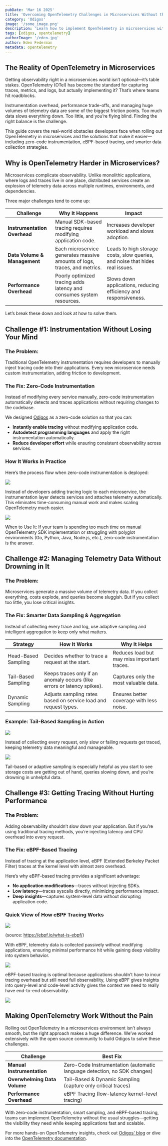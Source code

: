 ```yaml
---
pubDate: 'Mar 16 2025'
title: 'Overcoming OpenTelemetry Challenges in Microservices Without the Headache'
category: 'Odigos'
image: '/some_image.png'
description: 'Learn how to implement OpenTelemetry in microservices without the usual struggles'
tags: [odigos, opentelemetry]
authorImage: '/eden.jpg'
author: Eden Federman
metadata: opentelemetry
---
```


## **The Reality of OpenTelemetry in Microservices**

Getting observability right in a microservices world isn’t optional—it’s table stakes. OpenTelemetry (OTel) has become the standard for capturing traces, metrics, and logs, but actually implementing it? That’s where teams hit roadblocks.

Instrumentation overhead, performance trade-offs, and managing huge volumes of telemetry data are some of the biggest friction points. Too much data slows everything down. Too little, and you’re flying blind. Finding the right balance is the challenge.

This guide covers the real-world obstacles developers face when rolling out OpenTelemetry in microservices and the solutions that make it easier—including zero-code instrumentation, eBPF-based tracing, and smarter data collection strategies.

## **Why is OpenTelemetry Harder in Microservices?**

Microservices complicate observability. Unlike monolithic applications, where logs and traces live in one place, distributed services create an explosion of telemetry data across multiple runtimes, environments, and dependencies.

Three major challenges tend to come up:

| Challenge | Why It Happens | Impact |
| ----- | ----- | ----- |
| **Instrumentation Overhead** | Manual SDK-based tracing requires modifying application code. | Increases developer workload and slows adoption. |
| **Data Volume & Management** | Each microservice generates massive amounts of logs, traces, and metrics. | Leads to high storage costs, slow queries, and noise that hides real issues. |
| **Performance Overhead** | Poorly optimized tracing adds latency and consumes system resources. | Slows down applications, reducing efficiency and responsiveness. |

Let’s break these down and look at how to solve them.

## **Challenge \#1: Instrumentation Without Losing Your Mind**

### The Problem:

Traditional OpenTelemetry instrumentation requires developers to manually inject tracing code into their applications. Every new microservice needs custom instrumentation, adding friction to development.

### The Fix: Zero-Code Instrumentation

Instead of modifying every service manually, zero-code instrumentation automatically detects and traces applications without requiring changes to the codebase.

We designed [Odigos](https://odigos.io/) as a zero-code solution so that you can:

* **Instantly enable tracing** without modifying application code.  
* **Autodetect programming languages** and apply the right instrumentation automatically.  
* **Reduce developer effort** while ensuring consistent observability across services.

### **How It Works in Practice**

Here’s the process flow when zero-code instrumentation is deployed:

![](/images/blog/otel-challenges/image1.png)

Instead of developers adding tracing logic to each microservice, the instrumentation layer detects services and attaches telemetry automatically. This eliminates time-consuming manual work and makes scaling OpenTelemetry much easier.

![](/images/blog/otel-challenges/image2.png)

When to Use It: If your team is spending too much time on manual OpenTelemetry SDK implementation or struggling with polyglot environments (Go, Python, Java, Node.js, etc.), zero-code instrumentation is the answer.

## **Challenge \#2: Managing Telemetry Data Without Drowning in It**

### The Problem:

Microservices generate a massive volume of telemetry data. If you collect everything, costs explode, and queries become sluggish. But if you collect too little, you lose critical insights.

### The Fix: Smarter Data Sampling & Aggregation

Instead of collecting every trace and log, use adaptive sampling and intelligent aggregation to keep only what matters.

| Strategy | How It Works | Why It Helps |
| ----- | ----- | ----- |
| Head-Based Sampling | Decides whether to trace a request at the start. | Reduces load but may miss important traces. |
| Tail-Based Sampling | Keeps traces only if an anomaly occurs (like errors or latency spikes). | Captures only the most valuable data. |
| Dynamic Sampling | Adjusts sampling rates based on service load and request types. | Ensures better coverage with less noise. |

### **Example: Tail-Based Sampling in Action**

![](/images/blog/otel-challenges/image3.png)

Instead of collecting every request, only slow or failing requests get traced, keeping telemetry data meaningful and manageable.

![](/images/blog/otel-challenges/image4.png)

Tail-based or adaptive sampling is especially helpful as you start to see storage costs are getting out of hand, queries slowing down, and you’re drowning in unhelpful data.

## **Challenge \#3: Getting Tracing Without Hurting Performance**

### The Problem:

Adding observability shouldn’t slow down your application. But if you’re using traditional tracing methods, you’re injecting latency and CPU overhead into every request.

### The Fix: eBPF-Based Tracing

Instead of tracing at the application level, eBPF (Extended Berkeley Packet Filter) traces at the kernel level with almost zero overhead.

Here’s why eBPF-based tracing provides a significant advantage:

* **No application modifications**—traces without injecting SDKs.  
* **Low latency**—traces syscalls directly, minimizing performance impact.  
* **Deep insights**—captures system-level data without disrupting application code.

### **Quick View of How eBPF Tracing Works**

![](/images/blog/otel-challenges/image5.png)

(source: https://ebpf.io/what-is-ebpf/)

With eBPF, telemetry data is collected passively without modifying applications, ensuring minimal performance hit while gaining deep visibility into system behavior.

![](/images/blog/otel-challenges/image6.png)

eBPF-based tracing is optimal because applications shouldn’t have to incur tracing overhead but still need full observability, Using eBPF gives insights into query-level and code-level activity gives the context we need to really have end-to-end observability.

![](/images/blog/otel-challenges/image7.png)

## **Making OpenTelemetry Work Without the Pain**

Rolling out OpenTelemetry in a microservices environment isn’t always smooth, but the right approach makes a huge difference. We’ve worked extensively with the open source community to build Odigos to solve these challenges. 

| Challenge | Best Fix |
| ----- | ----- |
| **Manual Instrumentation** | Zero-Code Instrumentation (automatic language detection, no SDK changes) |
| **Overwhelming Data Volume** | Tail-Based & Dynamic Sampling (capture only critical traces) |
| **Performance Overhead** | eBPF Tracing (low-latency kernel-level tracing) |

With zero-code instrumentation, smart sampling, and eBPF-based tracing, teams can implement OpenTelemetry without the usual struggles—getting the visibility they need while keeping applications fast and scalable.

For more hands-on OpenTelemetry insights, check out [Odigos' blog](https://odigos.io/blog) or dive into the [OpenTelemetry documentation](https://opentelemetry.io/docs/).

